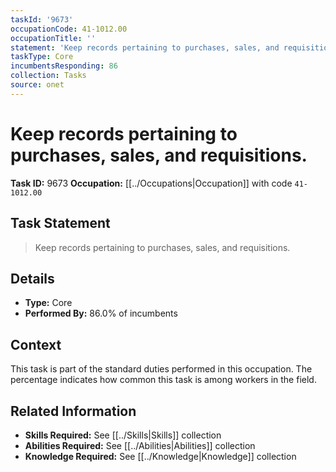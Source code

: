 ```yaml
---
taskId: '9673'
occupationCode: 41-1012.00
occupationTitle: ''
statement: 'Keep records pertaining to purchases, sales, and requisitions.'
taskType: Core
incumbentsResponding: 86
collection: Tasks
source: onet
---
```

# Keep records pertaining to purchases, sales, and requisitions.

**Task ID:** 9673
**Occupation:** [[../Occupations|Occupation]] with code `41-1012.00`

## Task Statement

> Keep records pertaining to purchases, sales, and requisitions.

## Details

- **Type:** Core
- **Performed By:** 86.0% of incumbents

## Context

This task is part of the standard duties performed in this occupation. The percentage indicates how common this task is among workers in the field.

## Related Information

- **Skills Required:** See [[../Skills|Skills]] collection
- **Abilities Required:** See [[../Abilities|Abilities]] collection
- **Knowledge Required:** See [[../Knowledge|Knowledge]] collection
